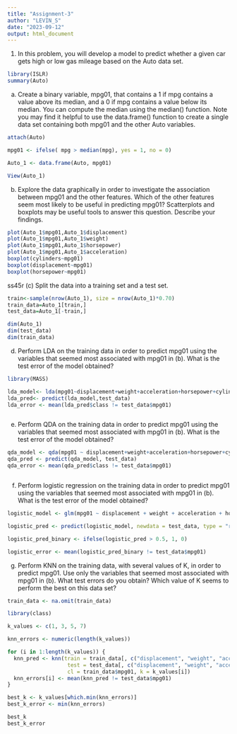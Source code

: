 ---
title: "Assignment-3"
author: "LEVIN_S"
date: "2023-09-12"
output: html_document
---

1. In this problem, you will develop a model to predict whether a given car gets high or low gas mileage based on the Auto data set.
```{r}
library(ISLR)
summary(Auto)

```

(a) Create a binary variable, mpg01, that contains a 1 if mpg contains a value above its median, and a 0 if mpg contains a value below its median. You can compute the median using the median() function. Note you may find it helpful to use the data.frame() function to create a single data set containing both mpg01 and the other Auto variables.
```{r}
attach(Auto)
```


```{r}
mpg01 <- ifelse( mpg > median(mpg), yes = 1, no = 0)
```


```{r}
Auto_1 <- data.frame(Auto, mpg01)

View(Auto_1)

```

 (b) Explore the data graphically in order to investigate the association between mpg01 and the other features. Which of the other features seem most likely to be useful in predicting mpg01? Scatterplots and boxplots may be useful tools to answer this question. Describe your findings. 
```{r}
plot(Auto_1$mpg01,Auto_1$displacement)
plot(Auto_1$mpg01,Auto_1$weight)
plot(Auto_1$mpg01,Auto_1$horsepower)
plot(Auto_1$mpg01,Auto_1$acceleration)
boxplot(cylinders~mpg01)
boxplot(displacement~mpg01)
boxplot(horsepower~mpg01)
```
 ss45r
(c)	 Split the data into a training set and a test set.
```{r}
train<-sample(nrow(Auto_1), size = nrow(Auto_1)*0.70)
train_data=Auto_1[train,]
test_data=Auto_1[-train,]

dim(Auto_1)
dim(test_data)
dim(train_data)

```

(d)	Perform LDA on the training data in order to predict mpg01 using the variables that seemed most associated with mpg01 in (b). What is the test error of the model obtained? 
```{r}
library(MASS)
```

```{r}

lda_model<- lda(mpg01~displacement+weight+acceleration+horsepower+cylinders, data=train_data)
lda_pred<- predict(lda_model,test_data)
lda_error <- mean(lda_pred$class != test_data$mpg01)



```

(e)	Perform QDA on the training data in order to predict mpg01 using the variables that seemed most associated with mpg01 in (b). What is the test error of the model obtained? 
```{r}
qda_model <- qda(mpg01 ~ displacement+weight+acceleration+horsepower+cylinders, data=train_data)  
qda_pred <- predict(qda_model, test_data)
qda_error <- mean(qda_pred$class != test_data$mpg01)



```

(f)	Perform logistic regression on the training data in order to predict mpg01 using the variables that seemed most associated with mpg01 in (b). What is the test error of the model obtained?
```{r}
logistic_model <- glm(mpg01 ~ displacement + weight + acceleration + horsepower + cylinders, data = train_data, family = binomial)

logistic_pred <- predict(logistic_model, newdata = test_data, type = "response")

logistic_pred_binary <- ifelse(logistic_pred > 0.5, 1, 0)

logistic_error <- mean(logistic_pred_binary != test_data$mpg01)


```

(g)	Perform KNN on the training data, with several values of K, in order to predict mpg01. Use only the variables that seemed most associated with mpg01 in (b). What test errors do you obtain? Which value of K seems to perform the best on this data set?
```{r}
train_data <- na.omit(train_data)
```

```{r}
library(class)

k_values <- c(1, 3, 5, 7)  

knn_errors <- numeric(length(k_values))

for (i in 1:length(k_values)) {
  knn_pred <- knn(train = train_data[, c("displacement", "weight", "acceleration", "horsepower", "cylinders")],
                   test = test_data[, c("displacement", "weight", "acceleration", "horsepower", "cylinders")],
                   cl = train_data$mpg01, k = k_values[i])
  knn_errors[i] <- mean(knn_pred != test_data$mpg01)
}

best_k <- k_values[which.min(knn_errors)]
best_k_error <- min(knn_errors)
```

```{r}
best_k
best_k_error

```


